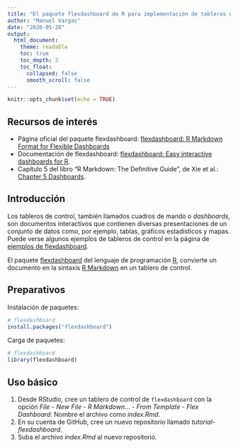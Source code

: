 ```yaml
---
title: "El paquete flexdashboard de R para implementación de tableros de control"
author: "Manuel Vargas"
date: "2020-05-28"
output:
  html_document:
    theme: readable    
    toc: true
    toc_depth: 3
    toc_float:
      collapsed: false
      smooth_scroll: false    
---
```


```r
knitr::opts_chunk$set(echo = TRUE)
```

## Recursos de interés
* Página oficial del paquete flexdashboard: [flexdashboard: R Markdown Format for Flexible Dashboards](https://cran.r-project.org/web/packages/flexdashboard/)
* Documentación de flexdashboard: [flexdashboard: Easy interactive dashboards for R](https://rmarkdown.rstudio.com/flexdashboard/).
* Capítulo 5 del libro "R Markdown: The Definitive Guide", de Xie et al.: [Chapter 5 Dashboards](https://bookdown.org/yihui/rmarkdown/dashboards.html).

## Introducción
Los tableros de control, también llamados cuadros de mando o _dashboards_, son documentos interactivos que contienen diversas presentaciones de un conjunto de datos como, por ejemplo, tablas, gráficos estadísticos y mapas. Puede verse algunos ejemplos de tableros de control en la página de [ejemplos de flexdashboard](https://rmarkdown.rstudio.com/flexdashboard/examples.html).

El paquete [flexdashboard](https://cran.r-project.org/web/packages/flexdashboard/) del lenguaje de programación [R](https://www.r-project.org/), convierte un documento en la sintaxis [R Markdown](https://rmarkdown.rstudio.com/) en un tablero de control.

## Preparativos
Instalación de paquetes:
```r
# flexdashboard
install.packages("flexdashboard")
```

Carga de paquetes:
```r
# flexdashboard
library(flexdashboard)
```

## Uso básico
1. Desde RStudio, cree un tablero de control de ```flexdashboard``` con la opción *File* - *New File* - *R Markdown...* - *From Template* - *Flex Dashboard*. Nombre el archivo como _index.Rmd_.
2. En su cuenta de GitHub, cree un nuevo repositorio llamado _tutorial-flexdashboard_.
3. Suba el archivo _index.Rmd_ al nuevo repositorio.